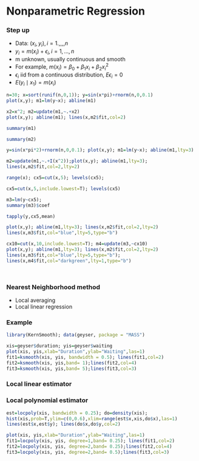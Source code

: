 # Nonparametric Regression


### Step up

* Data: $(x_{i}, y_{i}), i = 1.,,,,n$
* $y_i = m(x_{i}) + \epsilon_{i}, i =1,...,n$
* m unknown, usually continuous and smooth
* For example, $m(x_{i}) = \beta_{0} + \beta_{1}x_{i} +\beta_{2}x_{i}^2$
* $\epsilon_i$ iid from a continuous distribution, $E\epsilon_i = 0$
* $E(y_{i} \mid x_{1}) = m(x_{i})$


```r
n=30; x=sort(runif(n,0,1)); y=sin(x*pi)+rnorm(n,0,0.1)
plot(x,y); m1=lm(y~x); abline(m1)

x2=x^2; m2=update(m1,~.+x2)
plot(x,y); abline(m1); lines(x,m2$fit,col=2)

summary(m1)

summary(m2)

y=sin(x*pi*2)+rnorm(n,0,0.1); plot(x,y); m1=lm(y~x); abline(m1,lty=3)

m2=update(m1,~.+I(x^2));plot(x,y); abline(m1,lty=3);
lines(x,m2$fit,col=2,lty=2)

range(x); cx5=cut(x,5); levels(cx5);

cx5=cut(x,5,include.lowest=T); levels(cx5)

m3=lm(y~cx5);
summary(m3)$coef

tapply(y,cx5,mean)

plot(x,y); abline(m1,lty=3); lines(x,m2$fit,col=2,lty=2)
lines(x,m3$fit,col="blue",lty=5,type="b")

cx10=cut(x,10,include.lowest=T); m4=update(m3,~cx10)
plot(x,y); abline(m1,lty=3); lines(x,m2$fit,col=2,lty=2)
lines(x,m3$fit,col="blue",lty=5,type="b");
lines(x,m4$fit,col="darkgreen",lty=1,type="b")




```

### Nearest Neighborhood method

* Local averaging
* Local linear regression

### Example

```r

library(KernSmooth); data(geyser, package = "MASS")

xis=geyser$duration; yis=geyser$waiting
plot(xis, yis,xlab="Duration",ylab="Waiting",las=1)
fit1=ksmooth(xis, yis, bandwidth = 0.5); lines(fit1,col=2)
fit2=ksmooth(xis, yis,band= 1);lines(fit2,col=4)
fit3=ksmooth(xis, yis,band= 5);lines(fit3,col=3)

```

### Local linear estimator

### Local polynomial estimator



```r
est=locpoly(xis, bandwidth = 0.25); do=density(xis);
hist(xis,prob=T,ylim=c(0,0.6),xlim=range(est$x,xis,do$x),las=1)
lines(est$x,est$y); lines(do$x,do$y,col=2)

plot(xis, yis,xlab="Duration",ylab="Waiting",las=1)
fit1=locpoly(xis, yis, degree=1,band= 0.25); lines(fit1,col=2)
fit2=locpoly(xis, yis, degree=2,band= 0.25);lines(fit2,col=4)
fit3=locpoly(xis, yis, degree=2,band= 0.5);lines(fit3,col=3)
```



